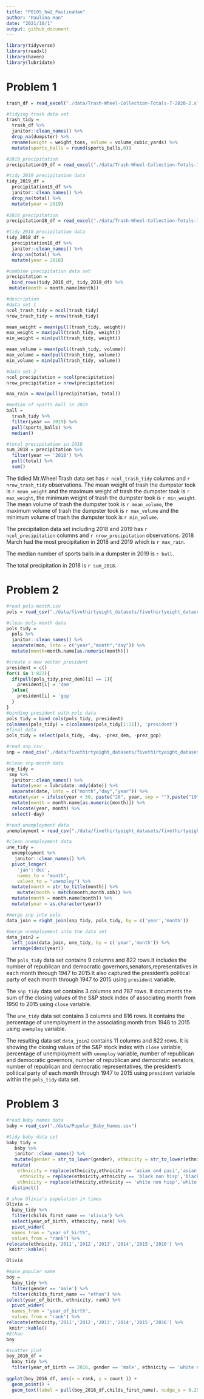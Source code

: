 ```yaml
---
title: "P8105_hw2_PaulinaHan"
author: "Paulina Han"
date: "2021/10/1"
output: github_document
---
```


```r
library(tidyverse)
library(readxl)
library(haven)
library(lubridate)
```

# Problem 1
```r
trash_df = read_excel("./data/Trash-Wheel-Collection-Totals-7-2020-2.xlsx", sheet = "Mr. Trash Wheel", range = cell_cols("A:N")) 

#tidying trash data set
trash_tidy = 
  trash_df %>% 
  janitor::clean_names() %>% 
  drop_na(dumpster) %>% 
  rename(weight = weight_tons, volume = volume_cubic_yards) %>% 
  mutate(sports_balls = round(sports_balls,0))

#2019 precipitation
precipitation19_df = read_excel("./data/Trash-Wheel-Collection-Totals-7-2020-2.xlsx",sheet = "2019 Precipitation", range = "A2:B14")

#tidy 2019 precipitation data
tidy_2019_df =
  precipitation19_df %>% 
  janitor::clean_names() %>% 
  drop_na(total) %>% 
  mutate(year = 2019)
  
#2018 precipitation
precipitation18_df = read_excel("./data/Trash-Wheel-Collection-Totals-7-2020-2.xlsx",sheet = "2018 Precipitation", range = "A2:B14")

#tidy 2018 precipitation data
tidy_2018_df =
  precipitation18_df %>% 
  janitor::clean_names() %>% 
  drop_na(total) %>% 
  mutate(year = 2018)  

#combine precipitation data set
precipitation = 
  bind_rows(tidy_2018_df, tidy_2019_df) %>% 
 mutate(month = month.name[month])

#description 
#data set 1
ncol_trash_tidy = ncol(trash_tidy)
nrow_trash_tidy = nrow(trash_tidy)

mean_weight = mean(pull(trash_tidy, weight))
max_weight = max(pull(trash_tidy, weight))
min_weight = min(pull(trash_tidy, weight))

mean_volume = mean(pull(trash_tidy, volume))
max_volume = max(pull(trash_tidy, volume))
min_volume = min(pull(trash_tidy, volume))

#data set 2
ncol_precipitation = ncol(precipitation)
nrow_precipitation = nrow(precipitation)

max_rain = max(pull(precipitation, total))

#median of sports ball in 2019
ball =
  trash_tidy %>% 
  filter(year == 2019) %>% 
  pull(sports_balls) %>% 
  median()

#total precipitation in 2018
sum_2018 = precipitation %>% 
  filter(year == '2018') %>% 
  pull(total) %>% 
  sum()

```

The tidied Mr.Wheel Trash data set has `r ncol_trash_tidy` columns and `r nrow_trash_tidy ` observations. The mean weight of trash the dumpster took is `r mean_weight` and the maximum weight of trash the dumpster took is `r max_weight`, the minimum weight of trash the dumpster took is `r min_weight`. The mean volume of trash the dumpster took is `r mean_volume`, the maximum volume of trash the dumpster took is `r max_volume` and the minimum volume of trash the dumpster took is `r min_volume`.

The precipitation data set including 2018 and 2019 has `r ncol_precipitation` columns and `r nrow_precipitation` observations. 2018 March had the most precipitation in 2018 and 2019 which is `r max_rain`.

The median number of sports balls in a dumpster in 2019 is `r ball`.

The total precipitation in 2018 is `r sum_2018`.

# Problem 2
```r
#read pols-month.csv
pols = read_csv("./data/fivethirtyeight_datasets/fivethirtyeight_datasets/pols-month.csv")

#clean pols-month data
pols_tidy = 
  pols %>% 
  janitor::clean_names() %>% 
  separate(mon, into = c("year","month","day")) %>% 
  mutate(month=month.name[as.numeric(month)]) 

#create a new vector president
president = c()  
for(i in 1:822){
  if(pull(pols_tidy,prez_dem)[i] == 1){
    president[i] = 'dem'
  }else{
    president[i] = 'gop'
  }
}
#binding president with pols data
pols_tidy = bind_cols(pols_tidy, president) 
colnames(pols_tidy) = c(colnames(pols_tidy[1:11]), 'president')
#final data
pols_tidy = select(pols_tidy, -day, -prez_dem, -prez_gop)

#read snp.csv
snp = read_csv("./data/fivethirtyeight_datasets/fivethirtyeight_datasets/snp.csv")

#clean snp-month data
snp_tidy = 
 snp %>% 
  janitor::clean_names() %>% 
  mutate(year = lubridate::mdy(date)) %>%  
  separate(date, into = c("month","day","year")) %>%
 mutate(year = ifelse(year < 50, paste("20", year, sep = ""),paste("19", year, sep = ""))) %>% 
  mutate(month = month.name[as.numeric(month)]) %>% 
  relocate(year, month) %>% 
  select(-day)  

#read unemployment data
unemployment = read_csv("./data/fivethirtyeight_datasets/fivethirtyeight_datasets/unemployment.csv")

#clean unemployment data
une_tidy = 
  unemployment %>% 
   janitor::clean_names() %>% 
  pivot_longer(
    'jan':'dec',
    names_to = "month", 
    values_to = "unemploy") %>% 
  mutate(month = str_to_title(month)) %>% 
    mutate(month = match(month,month.abb)) %>% 
  mutate(month = month.name[month]) %>% 
  mutate(year = as.character(year))

#merge snp into pols
data_join = right_join(snp_tidy, pols_tidy, by = c('year','month'))

#merge unemployment into the data set
data_join2 = 
  left_join(data_join, une_tidy, by = c('year','month')) %>% 
  arrange(desc(year))


```

The `pols_tidy` data set contains 9 columns and 822 rows.It includes the number of republican and democratic governors,senators,representatives in each month through 1947 to 2015.It also captured the president's political party of each month through 1947 to 2015 using `president` variable.

The `snp_tidy` data set contains 3 columns and 787 rows. It documents the sum of the closing values of the S&P stock index of associating month from 1950 to 2015 using `close` variable.

The `une_tidy` data set contains 3 columns and 816 rows. It contains the percentage of unemployment in the associating month from 1948 to 2015 using `unemploy` variable.

The resulting data set ` data_join2` contains 11 columns and 822 rows. It is showing the closing values of the S&P stock index with `close` variable, percentage of unemployment with `unemploy` variable, number of republican and democratic governors, number of republican and democratic senators, number of republican and democratic representatives, the president's political party of each month through 1947 to 2015 using `president` variable within the `pols_tidy` data set.



# Problem 3

```r
#read baby names data
baby = read_csv("./data/Popular_Baby_Names.csv")

#tidy baby data set
baby_tidy = 
   baby %>% 
   janitor::clean_names() %>% 
   mutate(gender = str_to_lower(gender), ethnicity = str_to_lower(ethnicity), childs_first_name = str_to_lower(childs_first_name)) %>% 
  mutate(
    ethnicity = replace(ethnicity,ethnicity == 'asian and paci','asian and pacific islander'),
     ethnicity = replace(ethnicity,ethnicity == 'black non hisp','black non hispanic'),
    ethnicity = replace(ethnicity,ethnicity == 'white non hisp','white non hispanic') ) %>% 
  distinct()

# show Olivia's population in times
Olivia = 
  baby_tidy %>% 
  filter(childs_first_name == 'olivia') %>% 
  select(year_of_birth, ethnicity, rank) %>% 
  pivot_wider(
  names_from = "year_of_birth", 
  values_from = "rank") %>% 
relocate(ethnicity,'2011','2012','2013','2014','2015','2016') %>% 
 knitr::kable()

Olivia

#male popular name 
boy =
  baby_tidy %>% 
  filter(gender == 'male') %>% 
  filter(childs_first_name == "ethan") %>% 
select(year_of_birth, ethnicity, rank) %>% 
  pivot_wider(
  names_from = "year_of_birth", 
  values_from = "rank") %>% 
relocate(ethnicity,'2011','2012','2013','2014','2015','2016') %>% 
 knitr::kable()
#Ethan
boy

#scatter plot 
boy_2016_df = 
  baby_tidy %>% 
  filter(year_of_birth == 2016, gender == 'male', ethnicity == 'white non hispanic') 
  
ggplot(boy_2016_df, aes(x = rank, y = count )) + 
  geom_point() +
  geom_text(label = pull(boy_2016_df,childs_first_name), nudge_x = 0.25, nudge_y = 0.25, check_overlap = T)

  
```


